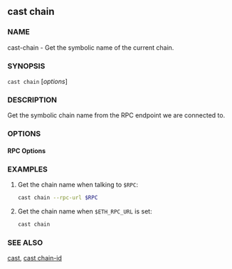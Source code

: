 
## cast chain

### NAME

cast-chain - Get the symbolic name of the current chain.

### SYNOPSIS

`cast chain` [*options*]

### DESCRIPTION

Get the symbolic chain name from the RPC endpoint we are connected to.

### OPTIONS

#### RPC Options

<RpcUrlOption />

<CommonOptions />

### EXAMPLES

1. Get the chain name when talking to `$RPC`:

   ```sh
   cast chain --rpc-url $RPC
   ```

2. Get the chain name when `$ETH_RPC_URL` is set:
   ```sh
   cast chain
   ```

### SEE ALSO

[cast](/cast/reference/overview), [cast chain-id](/cast/reference/cast-chain-id.mdx)
